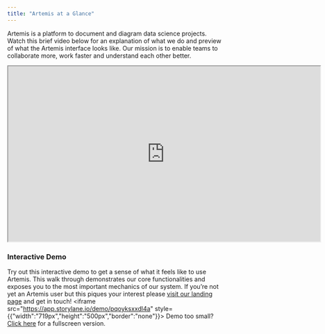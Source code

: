 ```yaml
---
title: "Artemis at a Glance"
---
```

Artemis is a platform to document and diagram data science projects. Watch this brief video below for an explanation of what we do and preview of what the Artemis interface looks like. Our mission is to enable teams to collaborate more, work faster and understand each other better.
<iframe width="719" height="404" src="https://www.youtube.com/embed/3MEG6p7ry3M"> </iframe>

### Interactive Demo
Try out this interactive demo to get a sense of what it feels like to use Artemis. This walk through demonstrates our core functionalities and exposes you to the most important mechanics of our system. If you’re not yet an Artemis user but this piques your interest please [visit our landing page](artemisplatform.com) and get in touch! <iframe src="https://app.storylane.io/demo/pqoyksxxdl4a" style={{"width":"719px","height":"500px","border":"none"}}></iframe>
Demo too small? [Click here](https://app.storylane.io/share/pqoyksxxdl4a) for a fullscreen version.
